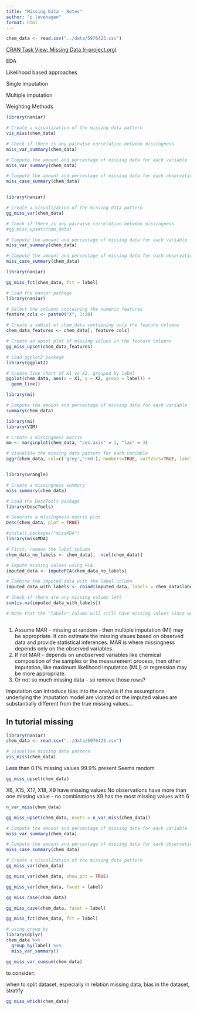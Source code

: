 ```yaml
---
title: "Missing Data - Notes"
author: "p lovehagen"
format: html
---
```


```r
chem_data <- read.csv("../data/5976423.csv")
```

[CRAN Task View: Missing Data (r-project.org)](https://cran.r-project.org/web/views/MissingData.html)

EDA

Likelihood based approaches

Single imputation

Multiple imputation

Weighting Methods

```r
library(naniar)

# Create a visualization of the missing data pattern
vis_miss(chem_data)

# Check if there is any pairwise correlation between missingness
miss_var_summary(chem_data)

# Compute the amount and percentage of missing data for each variable
miss_var_summary(chem_data)

# Compute the amount and percentage of missing data for each observation
miss_case_summary(chem_data)



```

```r
library(naniar)

# Create a visualization of the missing data pattern
gg_miss_var(chem_data)

# Check if there is any pairwise correlation between missingness
#gg_miss_upset(chem_data)

# Compute the amount and percentage of missing data for each variable
miss_var_summary(chem_data)

# Compute the amount and percentage of missing data for each observation
miss_case_summary(chem_data)

```

```r
library(naniar)

gg_miss_fct(chem_data, fct = label)

```

```r
# Load the naniar package
library(naniar)

# Select the columns containing the numeric features
feature_cols <- paste0("X", 1:20)

# Create a subset of chem_data containing only the feature columns
chem_data_features <- chem_data[, feature_cols]

# Create an upset plot of missing values in the feature columns
gg_miss_upset(chem_data_features)

```

```r
# Load ggplot2 package
library(ggplot2)

# Create line chart of X1 vs X2, grouped by label
ggplot(chem_data, aes(x = X1, y = X2, group = label)) +
  geom_line()

```

```r

library(mi)

# Compute the amount and percentage of missing data for each variable
summary(chem_data)

library(mi)
library(VIM)

# Create a missingness matrix
mm <- marginplot(chem_data, "cex.axis" = 1, "las" = 3)

# Visualize the missing data pattern for each variable
aggr(chem_data, col=c('grey','red'), numbers=TRUE, sortVars=TRUE, labels=names(chem_data), cex.axis=.7, gap=3, ylab=c("Histogram of missing data","Pattern"))



```

```r
library(wrangle)

# Create a missingness summary
miss_summary(chem_data)

```

```r
# Load the DescTools package
library(DescTools)

# Generate a missingness matrix plot
Desc(chem_data, plot = TRUE)


```

```r
#install.packages("missMDA")
library(missMDA)

# First, remove the label column
chem_data_no_labels <- chem_data[, -ncol(chem_data)]

# Impute missing values using PCA
imputed_data <- imputePCA(chem_data_no_labels)

# Combine the imputed data with the label column
imputed_data_with_labels <- cbind(imputed_data, labels = chem_data$labels)

# Check if there are any missing values left
sum(is.na(imputed_data_with_labels))

# Note that the "labels" column will still have missing values since we did not use it for imputation


```

```{}
```

1.  Assume MAR - missing at random - then multiple imputation (MI) may be appropriate. It can estimate the missing vlaues based on observed data and provide statistical inferences. MAR is where missingness depends only on the observed variables.
2.  If not MAR - depends on unobserved variables like chemical composition of the samples or the measurement process, then other imputation, like maximum likelihood imputation (MLI) or regression may be more appropriate.
3.  Or not so much missing data - so remove those rows?

Imputation can introduce bias into the analysis if the assumptions underlying the imputation model are violated or the imputed values are substantially different from the true missing values...


## In tutorial missing

```r
library(naniar)
chem_data <- read.csv("../data/5976423.csv")
```

```r
# visualise missing data pattern
vis_miss(chem_data)
```

Less than 0.1% missing values
99.9% present
Seems random

```r
gg_miss_upset(chem_data)
```

X6, X15, X17, X18, X9 have missing values
No observations have more than one missing value - no combinations
X9 has the most missing values with 6

```r
n_var_miss(chem_data)
```
```r
gg_miss_upset(chem_data, nsets = n_var_miss(chem_data))
```


```r
# Compute the amount and percentage of missing data for each variable
miss_var_summary(chem_data)
```

```r
# Compute the amount and percentage of missing data for each observation
miss_case_summary(chem_data)
```
```r
# Create a visualization of the missing data pattern
gg_miss_var(chem_data)
```

```r
gg_miss_var(chem_data, show_pct = TRUE)
```
```r
gg_miss_var(chem_data, facet = label)
```


```r
gg_miss_case(chem_data)
```

```r
gg_miss_case(chem_data, facet = label)
```


```r
gg_miss_fct(chem_data, fct = label)

```

```r
# using group_by
library(dplyr)
chem_data %>%
  group_by(label) %>%
  miss_var_summary()
```


```r
gg_miss_var_cumsum(chem_data)
```



to consider: 

when to split dataset, especially in relation missing data, bias in the dataset, stratify

```r
gg_miss_which(chem_data)
```